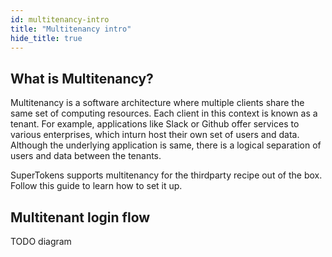 ```yaml
---
id: multitenancy-intro
title: "Multitenancy intro"
hide_title: true
---
```


## What is Multitenancy?

Multitenancy is a software architecture where multiple clients share the same set of computing resources. Each client in this context is known as a tenant. For example, applications like Slack or Github offer services to various enterprises, which inturn host their own set of users and data. Although the underlying application is same, there is a logical separation of users and data between the tenants.

SuperTokens supports multitenancy for the thirdparty recipe out of the box. Follow this guide to learn how to set it up.

## Multitenant login flow

TODO diagram
